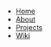 - [Home](/)
- [About](/basic)
- [Projects](/blog)
- [Wiki](/docs/wiki)
  <!-- - [Product One](/docs/product-one)
  - [Product Two](/docs/product-two)
  - [Wiki Page](/docs/wiki) -->

